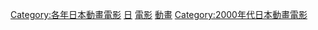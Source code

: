 {{Yearnav|日本動畫電影}}

[[Category:各年日本動畫電影|Category:各年日本動畫電影]]
[[Category:2005年動畫電影|日]]
[[Category:2005年日本動畫作品|電影]]
[[Category:2005年日本電影作品|動畫]]
[[Category:2000年代日本動畫電影|Category:2000年代日本動畫電影]]